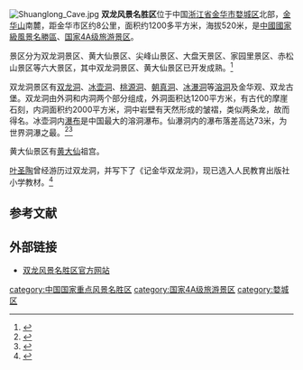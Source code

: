 [[File:Shuanglong_Cave.jpg|thumb]]
'''双龙风景名胜区'''位于中国[[浙江省|浙江省]][[金华市|金华市]][[婺城区|婺城区]]北部，[[金华山|金华山]]南麓，距金华市区约8公里，面积约1200多平方米，海拔520米，是[[中國國家級風景名勝區|中國國家級風景名勝區]]、[[国家4A级旅游景区|国家4A级旅游景区]]。

景区分为双龙洞景区、黄大仙景区、尖峰山景区、大盘天景区、家园里景区、赤松山景区等六大景区，其中双龙洞景区、黄大仙景区已开发成熟。<ref>{{Cite web |url=http://www.shuanglongdong.com/shownews.asp?news_id=62 |title=双龙风景区概况 |accessdate=2010-12-05 |archive-date=2011-02-24 |archive-url=https://web.archive.org/web/20110224001321/http://www.shuanglongdong.com/shownews.asp?news_id=62 |dead-url=yes }}</ref>

双龙洞景区有[[双龙洞|双龙洞]]、[[冰壶洞|冰壶洞]]、[[桃源洞|桃源洞]]、[[朝真洞|朝真洞]]、[[冰瀑洞|冰瀑洞]]等[[溶洞|溶洞]]及金华观、双龙古堡。双龙洞由外洞和内洞两个部分组成，外洞面积达1200平方米，有古代的摩崖石刻，内洞面积约2000平方米，洞中岩壁有天然形成的皱褶，类似两条龙，故而得名。冰壶洞内[[瀑布|瀑布]]是中国最大的溶洞瀑布。仙瀑洞内的瀑布落差高达73米，为世界洞瀑之最。<ref>{{Cite web |url=http://www.shuanglongdong.com/showpic2.asp |title=双龙洞-冰壶洞 |accessdate=2010-12-05 |archive-date=2011-02-23 |archive-url=https://web.archive.org/web/20110223101058/http://www.shuanglongdong.com/showpic2.asp |dead-url=yes }}</ref><ref>{{Cite web |url=http://www.shuanglongdong.com/showpic2.asp?page=3 |title=仙瀑洞 |accessdate=2010-12-05 |archive-date=2011-03-15 |archive-url=https://web.archive.org/web/20110315202257/http://www.shuanglongdong.com/showpic2.asp?page=3 |dead-url=yes }}</ref>

黄大仙景区有[[黄初平|黄大仙]]祖宫。

[[叶圣陶|叶圣陶]]曾经游历过双龙洞，并写下了《记金华双龙洞》，现已选入人民教育出版社小学教材。<ref>{{Cite web |url=http://www.shuanglongdong.com/zixun/FootPrintContent.aspx?id=76&type=2 |title=名人足迹-金华双龙风景名胜区旅游资讯网 |accessdate=2014-06-27 |archive-date=2016-03-04 |archive-url=https://web.archive.org/web/20160304104532/http://www.shuanglongdong.com/zixun/FootPrintContent.aspx?id=76&type=2 |dead-url=no }}</ref>

==参考文献==
{{reflist}}

==外部链接==
* [http://www.shuanglongdong.com/ 双龙风景名胜区官方网站]{{Wayback|url=http://www.shuanglongdong.com/ |date=20101101134529 }}

{{洞天福地}}
{{coord|29|12|10|N|119|37|15|E|display=title|scale:100000}}
{{DEFAULTSORT:S双}} 
[[category:中国国家重点风景名胜区|category:中国国家重点风景名胜区]]
[[category:国家4A级旅游景区|category:国家4A级旅游景区]]
[[category:婺城区|category:婺城区]]